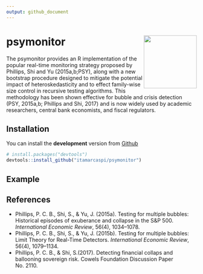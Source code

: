 ```yaml
---
output: github_document
---
```


<!-- README.md is generated from README.Rmd. Please edit that file -->



# psymonitor <img src="man/figures/logo.png" align="right" height=140/>

The psymonitor provides an R implementation of the popular real-time monitoring strategy proposed by Phillips, Shi and Yu (2015a,b;PSY), along with a new bootstrap procedure designed to mitigate the potential impact of heteroskedasticity and to effect family-wise size control in recursive testing algorithms. This methodology has been shown effective for bubble and crisis detection (PSY, 2015a,b; Phillips and Shi, 2017) and is now widely used by academic researchers, central bank economists, and fiscal regulators.

## Installation

You can install the **development** version from
[Github](https://github.com/itamarcaspi/psymonitor/)

```r
# install.packages("devtools")
devtools::install_github("itamarcaspi/psymonitor")
```

## Example


## References
  * Phillips, P. C. B., Shi, S., & Yu, J. (2015a).  Testing for multiple bubbles: Historical episodes of exuberance and collapse in the S&P 500. *International Economic Review*, 56(4), 1034--1078.
  * Phillips, P. C. B., Shi, S., & Yu, J. (2015b). Testing for multiple bubbles: Limit Theory for Real-Time Detectors. *International Economic Review*, 56(4), 1079--1134.
  * Phillips, P. C. B., & Shi, S.(2017). Detecting financial collaps and ballooning sovereign risk. Cowels Foundation Discussion Paper No. 2110.
  
